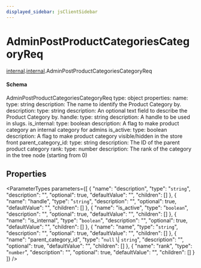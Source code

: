 ```yaml
---
displayed_sidebar: jsClientSidebar
---
```



# AdminPostProductCategoriesCategoryReq

[internal](../../admin_discounts/modules/admin_discounts.internal.mdx).[internal](../modules/admin_discounts.internal.internal.mdx).AdminPostProductCategoriesCategoryReq

#### Schema

AdminPostProductCategoriesCategoryReq
type: object
properties:
  name:
    type: string
    description:  The name to identify the Product Category by.
  description:
    type: string
    description: An optional text field to describe the Product Category by.
  handle:
    type: string
    description:  A handle to be used in slugs.
  is_internal:
    type: boolean
    description: A flag to make product category an internal category for admins
  is_active:
    type: boolean
    description: A flag to make product category visible/hidden in the store front
  parent_category_id:
    type: string
    description: The ID of the parent product category
  rank:
    type: number
    description: The rank of the category in the tree node (starting from 0)

## Properties

<ParameterTypes parameters={[
  {
    "name": "description",
    "type": "`string`",
    "description": "",
    "optional": true,
    "defaultValue": "",
    "children": []
  },
  {
    "name": "handle",
    "type": "`string`",
    "description": "",
    "optional": true,
    "defaultValue": "",
    "children": []
  },
  {
    "name": "is_active",
    "type": "`boolean`",
    "description": "",
    "optional": true,
    "defaultValue": "",
    "children": []
  },
  {
    "name": "is_internal",
    "type": "`boolean`",
    "description": "",
    "optional": true,
    "defaultValue": "",
    "children": []
  },
  {
    "name": "name",
    "type": "`string`",
    "description": "",
    "optional": true,
    "defaultValue": "",
    "children": []
  },
  {
    "name": "parent_category_id",
    "type": "``null`` \\| `string`",
    "description": "",
    "optional": true,
    "defaultValue": "",
    "children": []
  },
  {
    "name": "rank",
    "type": "`number`",
    "description": "",
    "optional": true,
    "defaultValue": "",
    "children": []
  }
]} />
